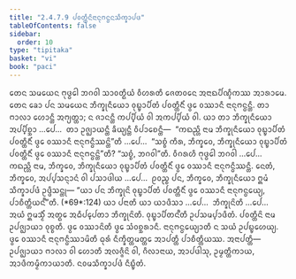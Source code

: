 ```yaml
---
title: "2.4.7.9 ᨸᩅᨲ᩠ᨲᩥᨶᩦᨶᩣᨶᩩᨻᨶ᩠ᨵᨶᩈᩥᨠ᩠ᨡᩣᨸᨴ"
tableOfContents: false
sidebar:
  order: 10
type: "tipitaka"
basket: "vi"
book: "paci"
---
```



<DynamicBreadcrumb />

<Division number="1111" book="paci">

<Paragraph number="3278" book="paci">
ᨲᩮᨶ ᩈᨾᨿᩮᨶ ᨻᩩᨴ᩠ᨵᩮᩤ ᨽᨣᩅᩤ ᩈᩣᩅᨲ᩠ᨳᩥᨿᩴ ᩅᩥᩉᩁᨲᩥ ᨩᩮᨲᩅᨶᩮ ᩋᨶᩣᨳᨸᩥᨱ᩠ᨯᩥᨠᩔ ᩋᩣᩁᩣᨾᩮ. ᨲᩮᨶ ᨡᩮᩣ ᨸᨶ ᩈᨾᨿᩮᨶ ᨽᩥᨠ᩠ᨡᩩᨶᩥᨿᩮᩣ ᩅᩩᨭ᩠ᨮᩣᨸᩥᨲᩴ ᨸᩅᨲ᩠ᨲᩥᨶᩥᩴ ᨴ᩠ᩅᩮ ᩅᩔᩣᨶᩥ ᨶᩣᨶᩩᨻᨶ᩠ᨵᨶ᩠ᨲᩥ. ᨲᩣ ᨻᩣᩃᩣ ᩉᩮᩣᨶ᩠ᨲᩥ ᩋᨻ᩠ᨿᨲ᩠ᨲᩣ; ᨶ ᨩᩣᨶᨶ᩠ᨲᩥ ᨠᨸ᩠ᨸᩥᨿᩴ ᩅᩤ ᩋᨠᨸ᩠ᨸᩥᨿᩴ ᩅᩤ.
</Paragraph>

<Paragraph number="3279" book="paci">
ᨿᩣ ᨲᩣ ᨽᩥᨠ᩠ᨡᩩᨶᩥᨿᩮᩣ ᩋᨸ᩠ᨸᩥᨧ᩠ᨨᩣ …ᨸᩮ…  ᨲᩣ ᩏᨩ᩠ᨫᩣᨿᨶ᩠ᨲᩥ ᨡᩥᨿ᩠ᨿᨶ᩠ᨲᩥ ᩅᩥᨸᩣᨧᩮᨶ᩠ᨲᩥ—  “ᨠᨳᨬ᩠ᩉᩥ ᨶᩣᨾ ᨽᩥᨠ᩠ᨡᩩᨶᩥᨿᩮᩣ ᩅᩩᨭ᩠ᨮᩣᨸᩥᨲᩴ ᨸᩅᨲ᩠ᨲᩥᨶᩥᩴ ᨴ᩠ᩅᩮ ᩅᩔᩣᨶᩥ ᨶᩣᨶᩩᨻᨶ᩠ᨵᩥᩔᨶ᩠ᨲᩦ”ᨲᩥ …ᨸᩮ…  “ᩈᨧ᩠ᨧᩴ ᨠᩥᩁ, ᨽᩥᨠ᩠ᨡᩅᩮ, ᨽᩥᨠ᩠ᨡᩩᨶᩥᨿᩮᩣ ᩅᩩᨭ᩠ᨮᩣᨸᩥᨲᩴ ᨸᩅᨲ᩠ᨲᩥᨶᩥᩴ ᨴ᩠ᩅᩮ ᩅᩔᩣᨶᩥ ᨶᩣᨶᩩᨻᨶ᩠ᨵᨶ᩠ᨲᩦ”ᨲᩥ? “ᩈᨧ᩠ᨧᩴ, ᨽᨣᩅᩤ”ᨲᩥ. ᩅᩥᨣᩁᩉᩥ ᨻᩩᨴ᩠ᨵᩮᩤ ᨽᨣᩅᩤ …ᨸᩮ…  ᨠᨳᨬ᩠ᩉᩥ ᨶᩣᨾ, ᨽᩥᨠ᩠ᨡᩅᩮ, ᨽᩥᨠ᩠ᨡᩩᨶᩥᨿᩮᩣ ᩅᩩᨭ᩠ᨮᩣᨸᩥᨲᩴ ᨸᩅᨲ᩠ᨲᩥᨶᩥᩴ ᨴ᩠ᩅᩮ ᩅᩔᩣᨶᩥ ᨶᩣᨶᩩᨻᨶ᩠ᨵᩥᩔᨶ᩠ᨲᩥ. ᨶᩮᨲᩴ, ᨽᩥᨠ᩠ᨡᩅᩮ, ᩋᨸ᩠ᨸᩈᨶ᩠ᨶᩣᨶᩴ ᩅᩤ ᨸᩈᩣᨴᩤᨿ …ᨸᩮ…  ᩑᩅᨬ᩠ᨧ ᨸᨶ, ᨽᩥᨠ᩠ᨡᩅᩮ, ᨽᩥᨠ᩠ᨡᩩᨶᩥᨿᩮᩣ ᩍᨾᩴ ᩈᩥᨠ᩠ᨡᩣᨸᨴᩴ ᩏᨴ᩠ᨴᩥᩈᨶ᩠ᨲᩩ—
</Paragraph>

</Division>
<Division number="1112" book="paci">

<Paragraph number="3280" book="paci">
<Emphasis>“ᨿᩣ ᨸᨶ ᨽᩥᨠ᩠ᨡᩩᨶᩦ ᩅᩩᨭ᩠ᨮᩣᨸᩥᨲᩴ ᨸᩅᨲ᩠ᨲᩥᨶᩥᩴ ᨴ᩠ᩅᩮ ᩅᩔᩣᨶᩥ ᨶᩣᨶᩩᨻᨶ᩠ᨵᩮᨿ᩠ᨿ, ᨸᩣᨧᩥᨲ᩠ᨲᩥᨿᨶ᩺”</Emphasis>ᨲᩥ. (*69*:<Emphasis>124</Emphasis>)
</Paragraph>

</Division>
<Division number="1113" book="paci">

<Paragraph number="3281" book="paci">
<Emphasis>ᨿᩣ ᨸᨶᩣ</Emphasis>ᨲᩥ ᨿᩣ ᨿᩣᨴᩥᩈᩣ …ᨸᩮ…  <Emphasis>ᨽᩥᨠ᩠ᨡᩩᨶᩦ</Emphasis>ᨲᩥ …ᨸᩮ…  ᩋᨿᩴ ᩍᨾᩈ᩠ᨾᩥᩴ ᩋᨲ᩠ᨳᩮ ᩋᨵᩥᨸ᩠ᨸᩮᨲᩣ ᨽᩥᨠ᩠ᨡᩩᨶᩦᨲᩥ.
</Paragraph>

<Paragraph number="3282" book="paci">
<Emphasis>ᩅᩩᨭ᩠ᨮᩣᨸᩥᨲᨶ᩺</Emphasis>ᨲᩥ ᩏᨸᩈᨾ᩠ᨸᩣᨴᩥᨲᩴ. <Emphasis>ᨸᩅᨲ᩠ᨲᩥᨶᩦ</Emphasis> ᨶᩣᨾ ᩏᨸᨩ᩠ᨫᩣᨿᩣ ᩅᩩᨧ᩠ᨧᨲᩥ. <Emphasis>ᨴ᩠ᩅᩮ ᩅᩔᩣᨶᩦ</Emphasis>ᨲᩥ ᨴ᩠ᩅᩮ ᩈᩴᩅᨧ᩠ᨨᩁᩣᨶᩥ. <Emphasis>ᨶᩣᨶᩩᨻᨶ᩠ᨵᩮᨿ᩠ᨿᩣ</Emphasis>ᨲᩥ ᨶ ᩈᨿᩴ ᩏᨸᨭ᩠ᨮᩉᩮᨿ᩠ᨿ. ᨴ᩠ᩅᩮ ᩅᩔᩣᨶᩥ ᨶᩣᨶᩩᨻᨶ᩠ᨵᩥᩔᩣᨾᩦᨲᩥ ᨵᩩᩁᩴ ᨶᩥᨠ᩠ᨡᩥᨲ᩠ᨲᨾᨲ᩠ᨲᩮ ᩋᩣᨸᨲ᩠ᨲᩥ ᨸᩣᨧᩥᨲ᩠ᨲᩥᨿᩔ.
</Paragraph>

</Division>
<Division number="1114" book="paci">

<Paragraph number="3283" book="paci">
ᩋᨶᩣᨸᨲ᩠ᨲᩥ—  ᩏᨸᨩ᩠ᨫᩣᨿᩣ ᨻᩣᩃᩣ ᩅᩤ ᩉᩮᩣᨲᩥ ᩋᩃᨩ᩠ᨩᩥᨶᩦ ᩅᩤ, ᨣᩥᩃᩣᨶᩣᨿ, ᩋᩣᨸᨴᩤᩈᩩ, ᩏᨾ᩠ᨾᨲ᩠ᨲᩥᨠᩣᨿ, ᩋᩣᨴᩥᨠᨾ᩠ᨾᩥᨠᩣᨿᩣᨲᩥ.

</Paragraph>
</Division>

<Paragraph number="3284" type="center" book="paci">
ᨶᩅᨾᩈᩥᨠ᩠ᨡᩣᨸᨴᩴ ᨶᩥᨭ᩠ᨮᩥᨲᩴ.
</Paragraph>